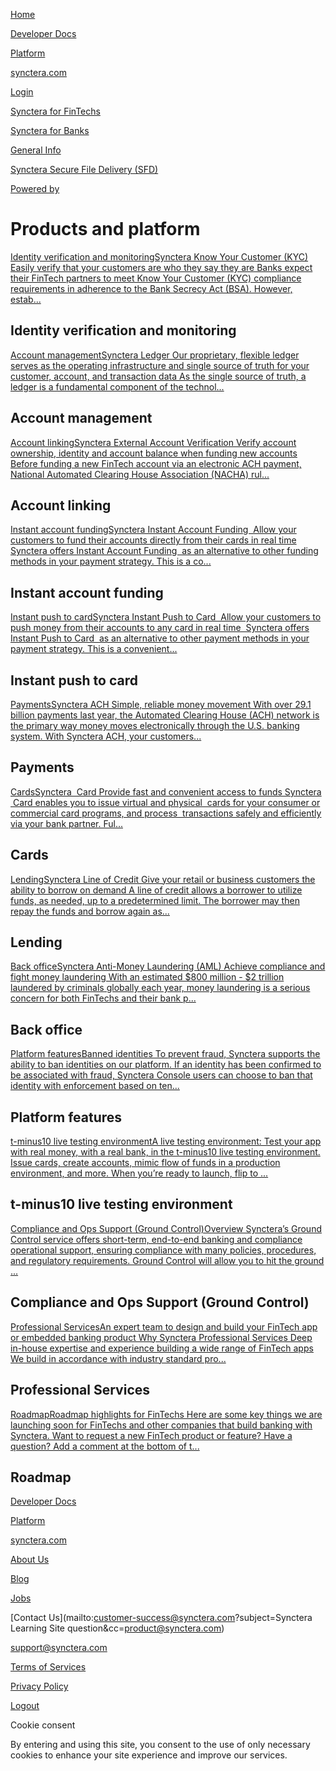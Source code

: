 [  ](/)

[Home](/)

[Developer Docs](//dev.synctera.com)

[Platform](//app.synctera.com)

[synctera.com](//www.synctera.com)

[Login](/Account/Login)

[](/open/en)

[  ](#)

[  Synctera for FinTechs  ](products-fintechs)

[  Synctera for Banks  ](products-banks)

[  General Info  ]()

[  Synctera Secure File Delivery (SFD)  ](sfd-large-file-support-and-eof-markers)

[ Powered by ](//document360.com/powered-by-document360/?utm_source=docs&utm_medium=footer&utm_campaign=poweredbylogo)

# Products and platform

[Identity verification and monitoringSynctera Know Your Customer (KYC) Easily verify that your customers are who they say they are Banks expect their FinTech partners to meet Know Your Customer (KYC) compliance requirements in adherence to the Bank Secrecy Act (BSA). However, estab...](/docs/id-verification-monitoring-products)

## Identity verification and monitoring

[Account managementSynctera Ledger Our proprietary, flexible ledger serves as the operating infrastructure and single source of truth for your customer, account, and transaction data As the single source of truth, a ledger is a fundamental component of the technol...](/docs/account-management-products)

## Account management

[Account linkingSynctera External Account Verification Verify account ownership, identity and account balance when funding new accounts Before funding a new FinTech account via an electronic ACH payment, National Automated Clearing House Association (NACHA) rul...](/docs/account-linking-products)

## Account linking

[Instant account fundingSynctera Instant Account Funding  Allow your customers to fund their accounts directly from their cards in real time Synctera offers Instant Account Funding  as an alternative to other funding methods in your payment strategy. This is a co...](/docs/instant-account-funding)

## Instant account funding

[Instant push to cardSynctera Instant Push to Card  Allow your customers to push money from their accounts to any card in real time  Synctera offers Instant Push to Card  as an alternative to other payment methods in your payment strategy. This is a convenient...](/docs/instant-push-to-card)

## Instant push to card

[PaymentsSynctera ACH Simple, reliable money movement With over 29.1 billion payments last year, the Automated Clearing House (ACH) network is the primary way money moves electronically through the U.S. banking system. With Synctera ACH, your customers...](/docs/payments-products)

## Payments

[CardsSynctera  Card Provide fast and convenient access to funds Synctera  Card enables you to issue virtual and physical  cards for your consumer or commercial card programs, and process  transactions safely and efficiently via your bank partner. Ful...](/docs/cards-products)

## Cards

[LendingSynctera Line of Credit Give your retail or business customers the ability to borrow on demand A line of credit allows a borrower to utilize funds, as needed, up to a predetermined limit. The borrower may then repay the funds and borrow again as...](/docs/lending-products)

## Lending

[Back officeSynctera Anti-Money Laundering (AML) Achieve compliance and fight money laundering With an estimated $800 million - $2 trillion laundered by criminals globally each year, money laundering is a serious concern for both FinTechs and their bank p...](/docs/back-office-products)

## Back office

[Platform featuresBanned identities To prevent fraud, Synctera supports the ability to ban identities on our platform. If an identity has been confirmed to be associated with fraud, Synctera Console users can choose to ban that identity with enforcement based on ten...](/docs/platform-features-fintechs)

## Platform features

[t-minus10 live testing environmentA live testing environment: Test your app with
real money, with a real bank, in the t-minus10 live
testing environment. Issue cards, create accounts,
mimic flow of funds in a production environment, and
more. When you’re ready to launch, flip to ...](/docs/t-minus10)

## t-minus10 live testing environment

[Compliance and Ops Support (Ground Control)Overview Synctera’s Ground Control service offers short-term, end-to-end banking and compliance operational support, ensuring compliance with many policies, procedures, and regulatory requirements. Ground Control will allow you to hit the ground ...](/docs/ground-control)

## Compliance and Ops Support (Ground Control)

[Professional ServicesAn expert team to design and build your FinTech app or embedded banking product Why Synctera Professional Services Deep in-house expertise and experience building a wide range of FinTech apps We build in accordance with industry standard pro...](/docs/professional-services-fintechs)

## Professional Services

[RoadmapRoadmap highlights for FinTechs Here are some key things we are launching soon for FinTechs and other companies that build banking with Synctera. Want to request a new FinTech product or feature? Have a question? Add a comment at the bottom of t...](/docs/roadmap)

## Roadmap

[Developer Docs](//dev.synctera.com/docs)

[Platform](//app.synctera.com/sign-up)

[synctera.com](//synctera.com)

[About Us](//synctera.com/team)

[Blog](//synctera.com/blog)

[Jobs](//synctera.com/working)

[Contact Us](mailto:customer-success@synctera.com?subject=Synctera Learning Site question&cc=product@synctera.com)

[support@synctera.com](mailto:support@synctera.com)

[](//twitter.com/synctera)

[](//www.linkedin.com/company/synctera)

[Terms of Services](//synctera.com/terms-conditions)

[Privacy Policy](//synctera.com/privacy-policy)

[Logout](/Account/Logout)

Cookie consent

By entering and using this site, you consent to the use of only necessary cookies to enhance your site experience and improve our services.

